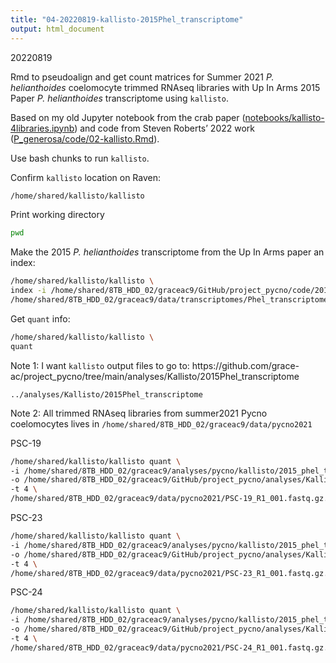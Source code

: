 ```yaml
---
title: "04-20220819-kallisto-2015Phel_transcriptome"
output: html_document
---
```

20220819

Rmd to pseudoalign and get count matrices for Summer 2021 _P. helianthoides_ coelomocyte trimmed RNAseq libraries with Up In Arms 2015 Paper _P. helianthoides_ transcriptome using `kallisto`. 

Based on my old Jupyter notebook from the crab paper ([notebooks/kallisto-4libraries.ipynb](https://github.com/RobertsLab/paper-tanner-crab/blob/master/notebooks/kallisto-4libraries.ipynb)) and code from Steven Roberts' 2022 work ([P_generosa/code/02-kallisto.Rmd](https://github.com/sr320/nb-2022/blob/main/P_generosa/code/02-kallisto.Rmd)). 

Use bash chunks to run `kallisto`. 

Confirm `kallisto` location on Raven:    
```bash
/home/shared/kallisto/kallisto
```

Print working directory
```bash
pwd
```

Make the 2015 _P. helianthoides_ transcriptome from the Up In Arms paper an index:     
```bash
/home/shared/kallisto/kallisto \
index -i /home/shared/8TB_HDD_02/graceac9/GitHub/project_pycno/code/2015_phel_transcriptome.index \
/home/shared/8TB_HDD_02/graceac9/data/transcriptomes/Phel_transcriptome.fasta
```

Get `quant` info:   
```bash
/home/shared/kallisto/kallisto \
quant
```

Note 1: I want `kallisto` output files to go to: https://github.com/grace-ac/project_pycno/tree/main/analyses/Kallisto/2015Phel_transcriptome 

`../analyses/Kallisto/2015Phel_transcriptome` 

Note 2: All trimmed RNAseq libraries from summer2021 Pycno coelomocytes lives in `/home/shared/8TB_HDD_02/graceac9/data/pycno2021`

PSC-19
```bash
/home/shared/kallisto/kallisto quant \
-i /home/shared/8TB_HDD_02/graceac9/analyses/pycno/kallisto/2015_phel_transcriptome.index \
-o /home/shared/8TB_HDD_02/graceac9/GitHub/project_pycno/analyses/Kallisto/2015Phel_transcriptome \
-t 4 \
/home/shared/8TB_HDD_02/graceac9/data/pycno2021/PSC-19_R1_001.fastq.gz.fastp-trim.20220810.fq.gz /home/shared/8TB_HDD_02/graceac9/data/pycno2021/PSC-19_R2_001.fastq.gz.fastp-trim.20220810.fq.gz
```

PSC-23
```bash
/home/shared/kallisto/kallisto quant \
-i /home/shared/8TB_HDD_02/graceac9/analyses/pycno/kallisto/2015_phel_transcriptome.index \
-o /home/shared/8TB_HDD_02/graceac9/GitHub/project_pycno/analyses/Kallisto/2015Phel_transcriptome \
-t 4 \
/home/shared/8TB_HDD_02/graceac9/data/pycno2021/PSC-23_R1_001.fastq.gz.fastp-trim.20220810.fq.gz /home/shared/8TB_HDD_02/graceac9/data/pycno2021/PSC-23_R2_001.fastq.gz.fastp-trim.20220810.fq.gz
```

PSC-24   
```bash
/home/shared/kallisto/kallisto quant \
-i /home/shared/8TB_HDD_02/graceac9/analyses/pycno/kallisto/2015_phel_transcriptome.index \
-o /home/shared/8TB_HDD_02/graceac9/GitHub/project_pycno/analyses/Kallisto/2015Phel_transcriptome \
-t 4 \
/home/shared/8TB_HDD_02/graceac9/data/pycno2021/PSC-24_R1_001.fastq.gz.fastp-trim.20220810.fq.gz /home/shared/8TB_HDD_02/graceac9/data/pycno2021/PSC-24_R2_001.fastq.gz.fastp-trim.20220810.fq.gz
```


